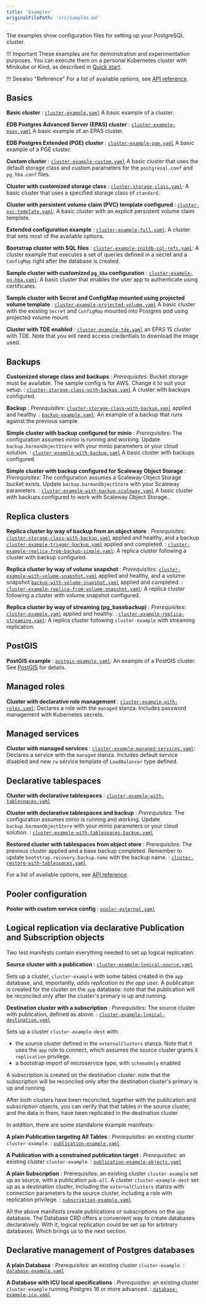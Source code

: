 ```yaml
---
title: 'Examples'
originalFilePath: 'src/samples.md'
---
```




The examples show configuration files for setting up
your PostgreSQL cluster.

!!! Important
    These examples are for demonstration and experimentation
    purposes. You can execute them on a personal Kubernetes cluster with Minikube
    or Kind, as described in [Quick start](quickstart.md).

!!! Seealso "Reference"
    For a list of available options, see [API reference](pg4k.v1.md).

## Basics

**Basic cluster**
:  [`cluster-example.yaml`](../samples/cluster-example.yaml)
   A basic example of a cluster.

**EDB Postgres Advanced Server (EPAS) cluster**
:  [`cluster-example-epas.yaml`](../samples/cluster-example-epas.yaml)
   A basic example of an EPAS cluster.

**EDB Postgres Extended (PGE) cluster**
:  [`cluster-example-pge.yaml`](../samples/cluster-example-pge.yaml)
   A basic example of a PGE cluster.

**Custom cluster**
:  [`cluster-example-custom.yaml`](../samples/cluster-example-custom.yaml)
   A basic cluster that uses the default storage class and custom parameters for
   the `postgresql.conf` and `pg_hba.conf` files.

**Cluster with customized storage class**
: [`cluster-storage-class.yaml`](../samples/cluster-storage-class.yaml):
   A basic cluster that uses a specified storage class of `standard`.

**Cluster with persistent volume claim (PVC) template configured**
: [`cluster-pvc-template.yaml`](../samples/cluster-pvc-template.yaml):
   A basic cluster with an explicit persistent volume claim template.

**Extended configuration example**
: [`cluster-example-full.yaml`](../samples/cluster-example-full.yaml):
   A cluster that sets most of the available options.

**Bootstrap cluster with SQL files**
: [`cluster-example-initdb-sql-refs.yaml`](../samples/cluster-example-initdb-sql-refs.yaml):
   A cluster example that executes a set of queries defined in a secret and a
   `ConfigMap` right after the database is created.

**Sample cluster with customized `pg_hba` configuration**
: [`cluster-example-pg-hba.yaml`](../samples/cluster-example-pg-hba.yaml):
  A basic cluster that enables the user app to authenticate using certificates.

**Sample cluster with Secret and ConfigMap mounted using projected volume template**
: [`cluster-example-projected-volume.yaml`](../samples/cluster-example-projected-volume.yaml)
  A basic cluster with the existing `Secret` and `ConfigMap` mounted into Postgres
  pod using projected volume mount.

**Cluster with TDE enabled**
: [`cluster-example-tde.yaml`](../samples/cluster-example-tde.yaml)
  an EPAS 15 cluster with TDE. Note that you will need access credentials
  to download the image used.

## Backups

**Customized storage class and backups**
:   *Prerequisites*: Bucket storage must be available. The sample config is for AWS.
    Change it to suit your setup.
: [`cluster-storage-class-with-backup.yaml`](../samples/cluster-storage-class-with-backup.yaml) 
   A cluster with backups configured.

**Backup**
:   *Prerequisites*: [`cluster-storage-class-with-backup.yaml`](../samples/cluster-storage-class-with-backup.yaml)
    applied and healthy.
: [`backup-example.yaml`](../samples/backup-example.yaml):
  An example of a backup that runs against the previous sample.

**Simple cluster with backup configured for minio**
:   *Prerequisites*: The configuration assumes minio is running and working.
    Update `backup.barmanObjectStore` with your minio parameters or your cloud solution.
:  [`cluster-example-with-backup.yaml`](../samples/cluster-example-with-backup.yaml)
   A basic cluster with backups configured.

**Simple cluster with backup configured for Scaleway Object Storage**
:   *Prerequisites*: The configuration assumes a Scaleway Object Storage bucket exists.
    Update `backup.barmanObjectStore` with your Scaleway parameters.
:  [`cluster-example-with-backup-scaleway.yaml`](../samples/cluster-example-with-backup-scaleway.yaml)
   A basic cluster with backups configured to work with Scaleway Object Storage..

## Replica clusters

**Replica cluster by way of backup from an object store**
:   *Prerequisites*:
    [`cluster-storage-class-with-backup.yaml`](../samples/cluster-storage-class-with-backup.yaml)
    applied and healthy, and a backup
    [`cluster-example-trigger-backup.yaml`](../samples/cluster-example-trigger-backup.yaml)
    applied and completed.
: [`cluster-example-replica-from-backup-simple.yaml`](../samples/cluster-example-replica-from-backup-simple.yaml):
   A replica cluster following a cluster with backup configured.

**Replica cluster by way of volume snapshot**
:   *Prerequisites*:
    [`cluster-example-with-volume-snapshot.yaml`](../samples/cluster-example-with-volume-snapshot.yaml)
    applied and healthy, and a volume snapshot
    [`backup-with-volume-snapshot.yaml`](../samples/backup-with-volume-snapshot.yaml)
    applied and completed.
: [`cluster-example-replica-from-volume-snapshot.yaml`](../samples/cluster-example-replica-from-volume-snapshot.yaml):
   A replica cluster following a cluster with volume snapshot configured.

**Replica cluster by way of streaming (pg_basebackup)**
:   *Prerequisites*: [`cluster-example.yaml`](../samples/cluster-example.yaml)
    applied and healthy.
:   [`cluster-example-replica-streaming.yaml`](../samples/cluster-example-replica-streaming.yaml): 
   A replica cluster following `cluster-example` with streaming replication.

## PostGIS

**PostGIS example**
: [`postgis-example.yaml`](../samples/postgis-example.yaml):
   An example of a PostGIS cluster. See [PostGIS](postgis.md) for details.

## Managed roles

**Cluster with declarative role management**
: [`cluster-example-with-roles.yaml`](../samples/cluster-example-with-roles.yaml):
  Declares a role with the `managed` stanza. Includes password management with
  Kubernetes secrets.

## Managed services

**Cluster with managed services**
: [`cluster-example-managed-services.yaml`](../samples/cluster-example-managed-services.yaml):
  Declares a service with the `managed` stanza. Includes default service disabled and new
  `rw` service template of `LoadBalancer` type defined.

## Declarative tablespaces

**Cluster with declarative tablespaces**
: [`cluster-example-with-tablespaces.yaml`](../samples/cluster-example-with-tablespaces.yaml)

**Cluster with declarative tablespaces and backup**
: *Prerequisites*: The configuration assumes minio is running and working.
    Update `backup.barmanObjectStore` with your minio parameters or your cloud solution.
: [`cluster-example-with-tablespaces-backup.yaml`](../samples/cluster-example-with-tablespaces-backup.yaml)

**Restored cluster with tablespaces from object store**
: *Prerequisites*: The previous cluster applied and a base backup completed.
    Remember to update `bootstrap.recovery.backup.name` with the backup name.
: [`cluster-restore-with-tablespaces.yaml`](../samples/cluster-restore-with-tablespaces.yaml)

For a list of available options, see [API reference](pg4k.v1.md).

## Pooler configuration

**Pooler with custom service config**
: [`pooler-external.yaml`](../samples/pooler-external.yaml)

## Logical replication via declarative Publication and Subscription objects

Two test manifests contain everything needed to set up logical replication:

**Source cluster with a publication**
: [`cluster-example-logical-source.yaml`](../samples/cluster-example-logical-source.yaml)

Sets up a cluster, `cluster-example` with some tables created in the `app`
database, and, importantly, *adds replication to the app user*.
A publication is created for the cluster on the `app` database: note that the
publication will be reconciled only after the cluster's primary is up and
running.

**Destination cluster with a subscription**
: *Prerequisites*: The source cluster with publication, defined as above.
: [`cluster-example-logical-destination.yaml`](../samples/cluster-example-logical-destination.yaml)

Sets up a cluster `cluster-example-dest` with:

-   the source cluster defined in the `externalClusters` stanza. Note that it uses
    the `app` role to connect, which assumes the source cluster grants it
    `replication` privilege.
-   a bootstrap import of microservice type, with `schemaOnly` enabled

A subscription is created on the destination cluster: note that the subscription
will be reconciled only after the destination cluster's primary is up and
running.

After both clusters have been reconciled, together with the publication and
subscription objects, you can verify that that tables in the source cluster,
and the data in them, have been replicated in the destination cluster

In addition, there are some standalone example manifests:

**A plain Publication targeting All Tables**
: *Prerequisites*: an existing cluster `cluster-example`.
: [`publication-example.yaml`](../samples/publication-example.yaml)

**A Publication with a constrained publication target**
: *Prerequisites*: an existing cluster `cluster-example`.
: [`publication-example-objects.yaml`](../samples/publication-example-objects.yaml)

**A plain Subscription**
: Prerequisites: an existing cluster `cluster-example` set up as source, with
    a publication `pub-all`. A cluster `cluster-example-dest` set up as a
    destination cluster, including the `externalClusters` stanza with
    connection parameters to the source cluster, including a role with
    replication privilege.
: [`subscription-example.yaml`](../samples/subscription-example.yaml)

All the above manifests create publications or subscriptions on the `app`
database. The Database CRD offers a convenient way to create databases
declaratively. With it, logical replication could be set up for arbitrary
databases.
Which brings us to the next section.

## Declarative management of Postgres databases

**A plain Database**
: *Prerequisites*: an existing cluster `cluster-example`.
: [`database-example.yaml`](../samples/database-example.yaml)

**A Database with ICU local specifications**
: *Prerequisites*: an existing cluster `cluster-example` running Postgres 16
  or more advanced.
: [`database-example-icu.yaml`](../samples/database-example-icu.yaml)
